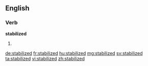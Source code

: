 ==English==

===Verb===
'''stabilized'''

# {{en-past of|stabilize}}

[[de:stabilized]]
[[fr:stabilized]]
[[hu:stabilized]]
[[mg:stabilized]]
[[sv:stabilized]]
[[ta:stabilized]]
[[vi:stabilized]]
[[zh:stabilized]]